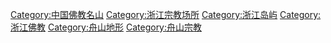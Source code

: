{{catmore}}

[[Category:中国佛教名山|Category:中国佛教名山]]
[[Category:浙江宗教场所|Category:浙江宗教场所]]
[[Category:浙江岛屿|Category:浙江岛屿]]
[[Category:浙江佛教|Category:浙江佛教]]
[[Category:舟山地形|Category:舟山地形]]
[[Category:舟山宗教|Category:舟山宗教]]
